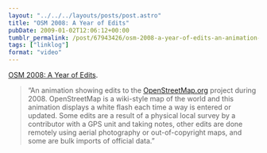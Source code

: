 ```yaml
---
layout: "../../../layouts/posts/post.astro"
title: "OSM 2008: A Year of Edits"
pubDate: 2009-01-02T12:06:12+00:00
tumblr_permalink: /post/67943426/osm-2008-a-year-of-edits-an-animation-showing
tags: ["linklog"]
format: "video"
---
```



<Vimeo id="https://vimeo.com/2598878" />

[OSM 2008: A Year of Edits][1].

> &ldquo;An animation showing edits to the <a href="http://www.openstreetmap.org/" target="_blank" rel="nofollow">OpenStreetMap.org</a> project during 2008. OpenStreetMap is a wiki-style map of the world and this animation displays a white flash each time a way is entered or updated. Some edits are a result of a physical local survey by a contributor with a GPS unit and taking notes, other edits are done remotely using aerial photography or out-of-copyright maps, and some are bulk imports of official data.&rdquo;

[1]: https://vimeo.com/2598878
